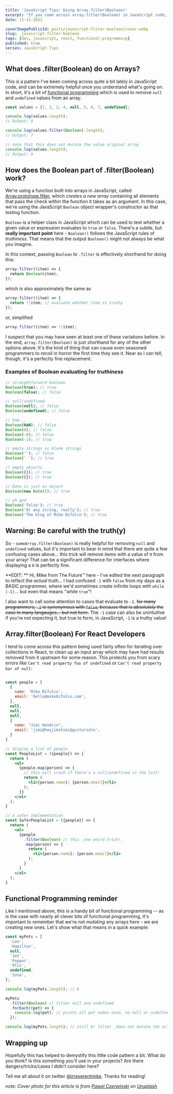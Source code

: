 ```yaml
---
title: 'JavaScript Tips: Using Array.filter(Boolean)'
excerpt: "If you come across array.filter(Boolean) in JavaScript code, never fear! It's a handy bit of functional programming that cleans up arrays with null and undefined values in them."
date: 11-12-2021

coverImagePublicId: posts/javascript-filter-boolean/cover.webp
slug:  javascript-filter-boolean
tags: [dev, javascript, react, functional-programming]
published: true
series: JavaScript Tips
---
```


## What does .filter(Boolean) do on Arrays?

This is a pattern I've been coming across quite a bit lately in JavaScript code, and can be extremely helpful once you understand what's going on. In short, it's a bit of [functional programming](https://mikebifulco.com/tags/functional-programming) which is used to remove `null` and `undefined` values from an array.

```js
const values = [1, 2, 3, 4, null, 5, 6, 7, undefined];

console.log(values.length);
// Output: 9

console.log(values.filter(Boolean).length);
// Output: 7

// note that this does not mutate the value original array
console.log(values.length);
// Output: 9
```

## How does the Boolean part of .filter(Boolean) work?

We're using a function built into arrays in JavaScript, called [Array.prototype.filter](https://developer.mozilla.org/en-US/docs/web/javascript/reference/global_objects/array/filter), which _creates a new array_ containing all elements that pass the check within the function it takes as an argument. In this case, we're using the JavaScript `Boolean` object wrapper's constructor as that testing function.

`Boolean` is a helper class in JavaScript which can be used to test whether a given value or expression evaluates to `true` or `false`. There's a subtle, but **really important point** here - `Boolean()` follows the JavaScript rules of _truthiness_. That means that the output `Boolean()` might not always be what you imagine.

In this context, passing `Boolean` to `.filter` is effectively shorthand for doing this:

```js
array.filter((item) => {
  return Boolean(item);
});
```

which is also approximately the same as

```js
array.filter((item) => {
  return !!item; // evaluate whether item is truthy
});
```

or, simplified

```js
array.filter((item) => !!item);
```

I suspect that you may have seen at least one of these variations before. In the end, `array.filter(Boolean)` is just shorthand for any of the other options above. It's the kind of thing that can cause even seasoned programmers to recoil in horror the first time they see it. Near as I can tell, though, it's a perfectly fine replacement.

### Examples of Boolean evaluating for _truthiness_

```js
// straightforward boolean
Boolean(true); // true
Boolean(false); // false

// null/undefined
Boolean(null); // false
Boolean(undefined); // false

// hmm...
Boolean(NaN); // false
Boolean(0); // false
Boolean(-0); // false
Boolean(-1); // true

// empty strings vs blank strings
Boolean(''); // false
Boolean(' '); // true

// empty objects
Boolean([]); // true
Boolean({}); // true

// Date is just an object
Boolean(new Date()); // true

// oh god
Boolean('false'); // true
Boolean('Or any string, really'); // true
Boolean('The blog of Mike Bifulco'); // true
```

## Warning: Be careful with the truth(y)

So - `someArray.filter(Boolean)` is really helpful for removing `null` and `undefined` values, but it's important to bear in mind that there are quite a few confusing cases above... this trick will remove items with a value of `0` from your array! That can be a significant difference for interfaces where displaying a `0` is perfectly fine.

**EDIT: ** Hi, Mike from The Future™️ here - I've edited the next paragraph to reflect the _actual_ truth... I had confused `-1` with `false` from my days as a BASIC programmer, where we'd sometimes create infinite loops with `while (-1)`... but even that means "while `true`"!

I also want to call some attention to cases that evaluate to `-1`. <s>for _many_ programmers, `-1` is synonymous with `false`, because that is _absolutely_ the case in many langauges... but not here.</s> The `-1` case can also be unintuitive if you're not expecting it, but true to form, in JavaScript, `-1` is a truthy value!

## Array.filter(Boolean) For React Developers

I tend to come across this pattern being used fairly often for iterating over collections in React, to clean up an input array which may have had results removed from it upstream for some reason. This protects you from scary errors like `Can't read property foo of undefined` or `Can't read property bar of null`:

```jsx

const people = [
  {
    name: 'Mike Bifulco',
    email: 'hello@mikebifulco.com',
  },
  null,
  null,
  null,
  {
    name: "Jimi Hendrix",
    email: 'jimi@heyjimihimi@guitarsolo',
  }
]

// display a list of people
const PeopleList = ({people}) => {
  return (
    <ul>
      {people.map(person) => {
        // this will crash if there's a null/undefined in the list!
        return (
          <li>{person.name}: {person.email}</li>
        );
      }}
    </ul>
  );
}

// a safer implementation
const SaferPeopleList = ({people}) => {
  return (
    <ul>
      {people
        .filter(Boolean) // this _one weird trick!_
        .map(person) => {
          return (
            <li>{person.name}: {person.email}</li>
          );
        }
      }
    </ul>
  );
}
```

## Functional Programming reminder

Like I mentioned above, this is a handy bit of functional programming -- as is the case with nearly all clever bits of functional programming, it's important to remember that we're not _mutating_ any arrays here - we are creating new ones. Let's show what that means in a quick example:

```js
const myPets = [
  'Leo',
  'Hamilton',
  null,
  'Jet',
  'Pepper',
  'Otis',
  undefined,
  'Iona',
];

console.log(myPets.length); // 8

myPets
  .filter(Boolean) // filter null and undefined
  .forEach((pet) => {
    console.log(pet); // prints all pet names once, no null or undefined present
  });

console.log(myPets.length); // still 8! filter _does not mutate the original array_
```

## Wrapping up

Hopefully this has helped to demystify this little code pattern a bit. What do you think? Is this something you'll use in your projects? Are there dangers/tricks/cases I didn't consider here?

Tell me all about it on twitter <a href="https://twitter.com/irreverentmike">@irreverentmike</a>. Thanks for reading!

_note: Cover photo for this article is from <a href="https://unsplash.com/@pawel_czerwinski?utm_source=unsplash&utm_medium=referral&utm_content=creditCopyText">Pawel Czerwinski</a> on <a href="https://unsplash.com/s/photos/array?utm_source=unsplash&utm_medium=referral&utm_content=creditCopyText">Unsplash</a>_
